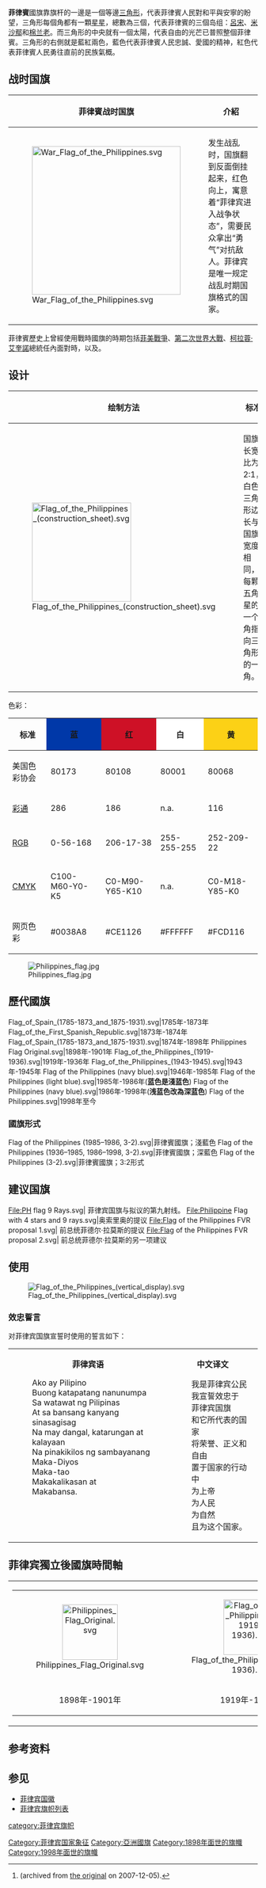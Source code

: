 {{National flag infobox|
Name = 菲律賓國旗|
Article = |
Image = Flag of the Philippines.svg|
Use = 111111|
Symbol = |
Proportion = 1:2|
Adoption = 1898年5月19日|
Design = 靠[[旗杆|旗杆]]的一邊是一個等邊[[三角形|三角形]]，三角形的每一個角都有一顆星星，而三角形的中央就有一個[[太陽|太陽]]。三角形的右側就是[[藍|藍]][[紅|紅]]兩色。|
}}

'''菲律賓'''國旗靠旗杆的一邊是一個等邊[[三角形|三角形]]，代表菲律賓人民對和平與安寧的盼望，三角形每個角都有一顆[[星星|星星]]，總數為三個，代表菲律賓的三個岛组：[[呂宋|呂宋]]、[[米沙鄢|米沙鄢]]和[[棉兰老|棉兰老]]。而三角形的中央就有一個太陽，代表自由的光芒已普照整個菲律賓。三角形的右側就是藍紅兩色，藍色代表菲律賓人民忠誠、愛國的精神，紅色代表菲律賓人民勇往直前的民族氣概。

== 战时国旗 ==
{|class="wikitable"
!菲律賓战时国旗
! 介紹
|-
|[[File:War_Flag_of_the_Philippines.svg|300px]]
|发生战乱时，国旗翻到反面倒挂起来，红色向上，寓意着“菲律宾进入战争状态”，需要民众拿出“勇气”对抗敌人。菲律宾是唯一规定战乱时期国旗格式的国家。
|}

菲律賓歷史上曾經使用戰時國旗的時期包括[[菲美戰爭|菲美戰爭]]、[[第二次世界大戰|第二次世界大戰]]、[[柯拉蓉·艾奎諾|柯拉蓉·艾奎諾]]總統任內面對{{link-en|1986–90年菲律賓政變陰謀|1986–90 Philippine coup attempts|政變陰謀}}時，以及{{link-en|2001年5月1日暴亂|EDSA III|2001年5月1日的暴亂}}。

== 设计 ==
{|class="wikitable"
! 绘制方法
! 标准
|-
|[[File:Flag_of_the_Philippines_(construction_sheet).svg|200px]]
|
国旗长宽比为2:1，白色三角形边长与国旗宽度相同，每颗五角星的一个角指向三角形的一角。<ref name=ra8491>{{cite web |url=http://www.gov.ph/aboutphil/RA8491.asp |title=Republic Act No. 8491 |accessdate=2009-06-08 |archiveurl=https://web.archive.org/web/20071205235342/http://www.gov.ph/aboutphil/RA8491.asp |archivedate=2007-12-05 |deadurl=yes }} (archived from [http://www.gov.ph/aboutphil/RA8491.asp the original] {{Wayback|url=http://www.gov.ph/aboutphil/RA8491.asp |date=20071205235342 }} on 2007-12-05).</ref>
|}

色彩：

{| class=wikitable width=60% style="text-align:center;"
|-
! 标准
!style="background:#0038A8"| 蓝
!style="background:#CE1126"| 红
!style="background:#FFFFFF"| 白
!style="background:#FCD116"| 黄
|-
| 美国色彩协会 || 80173 || 80108 || 80001 || 80068
|-
| [[彩通|彩通]] || 286 || 186 || n.a. || 116
|-
| [[RGB|RGB]] || 0-56-168 || 206-17-38 || 255-255-255 || 252-209-22
|-
| [[CMYK|CMYK]] || C100-M60-Y0-K5 || C0-M90-Y65-K10 || n.a. || C0-M18-Y85-K0
|-
| 网页色彩 || #0038A8 || #CE1126 || #FFFFFF || #FCD116
|}
[[File:Philippines_flag.jpg|thumb]]

== 歷代國旗 ==
<gallery>
Flag_of_Spain_(1785-1873_and_1875-1931).svg|1785年-1873年
Flag_of_the_First_Spanish_Republic.svg|1873年-1874年
Flag_of_Spain_(1785-1873_and_1875-1931).svg|1874年-1898年
Philippines Flag Original.svg|1898年-1901年
Flag_of_the_Philippines_(1919-1936).svg|1919年-1936年
Flag_of_the_Philippines_(1943-1945).svg|1943年-1945年
Flag of the Philippines (navy blue).svg|1946年-1985年
Flag of the Philippines (light blue).svg|1985年-1986年('''蓝色是淺蓝色''')
Flag of the Philippines (navy blue).svg|1986年-1998年('''浅蓝色改為深蓝色''')
Flag of the Philippines.svg|1998年至今
</gallery>
===國旗形式 ===
<gallery>
Flag of the Philippines (1985–1986, 3-2).svg|菲律賓國旗；淺藍色
Flag of the Philippines (1936–1985, 1986–1998, 3-2).svg|菲律賓國旗；深藍色
Flag of the Philippines (3-2).svg|菲律賓國旗；3:2形式
</gallery>
==建议国旗==
<gallery class="center" caption="更改菲律宾国旗的建议" heights="100px" widths="150px">
File:PH flag 9 Rays.svg|{{FIAV|Proposal}} 菲律宾国旗与拟议的第九射线。
File:Philippine Flag with 4 stars and 9 rays.svg|{{FIAV|Proposal}}奥索里奥的提议
File:Flag of the Philippines FVR proposal 1.svg|{{FIAV|Proposal}} 前总统菲德尔·拉莫斯的提议
File:Flag of the Philippines FVR proposal 2.svg|{{FIAV|Proposal}} 前总统菲德尔·拉莫斯的另一项建议
</gallery>

== 使用 ==
[[File:Flag_of_the_Philippines_(vertical_display).svg|thumb]]
=== 效忠誓言 ===
对菲律宾国旗宣誓时使用的誓言如下：

<table><tr><td valign="top">
<center>'''菲律宾语'''</center>
:Ako ay Pilipino
:Buong katapatang nanunumpa
:Sa watawat ng Pilipinas
:At sa bansang kanyang sinasagisag
:Na may dangal, katarungan at kalayaan
:Na pinakikilos ng sambayanang
:Maka-Diyos
:Maka-tao
:Makakalikasan at
:Makabansa.
</td><td>
<center>'''中文译文'''</center>
:我是菲律宾公民
:我宣誓效忠于
:菲律宾国旗
:和它所代表的国家
:将荣誉、正义和自由
:置于国家的行动中
:为上帝
:为人民
:为自然
:且为这个国家。
</td></tr></table>

== 菲律宾獨立後國旗時間軸 ==
{| cellpadding="0" cellspacing="0" style="margin:auto; border:1px solid #ccc; background:#fff;"
|-
|
{| cellspacing=3 cellpadding=3 style="background:#fff;"
|-
| style="width:180px; text-align:center;" | [[File:Philippines_Flag_Original.svg|112px]]
| style="width:180px; text-align:center;" | [[File:Flag_of_the_Philippines_(1919-1936).svg|112px]]
| style="width:180px; text-align:center;" | [[File:Flag_of_the_Philippines_(1943-1945).svg|112px]]
| style="width:180px; text-align:center;" | [[File:Flag_of_the_Philippines_(navy_blue).svg|112px]]
| style="width:180px; text-align:center;" | [[File:Flag_of_the_Philippines_(light_blue).svg|112px]]
| style="width:180px; text-align:center;" | [[File:Flag_of_the_Philippines_(navy_blue).svg|112px]]
| style="width:180px; text-align:center;" | [[File:Flag_of_the_Philippines.svg|112px]]
|-
| align=center | 1898年-1901年
| align=center | 1919年-1936年
| align=center | 1943年-1945年
| align=center | 1946年-1985年
| align=center | 1985年-1986年
| align=center | 1986年-1998年
| align=center | 1998年至今
|}
|}

== 参考资料 ==
{{Reflist|2}}

== 参见 ==
* [[菲律宾国徽|菲律宾国徽]]
* [[菲律宾旗帜列表|菲律宾旗帜列表]]

{{亚洲题目|國旗}}
[[Category:菲律宾国家象征|Category:菲律宾国家象征]]
[[category:菲律宾旗帜|category:菲律宾旗帜]]
[[Category:亞洲國旗|Category:亞洲國旗]]
[[Category:1898年面世的旗幟|Category:1898年面世的旗幟]]
[[Category:1998年面世的旗幟|Category:1998年面世的旗幟]]